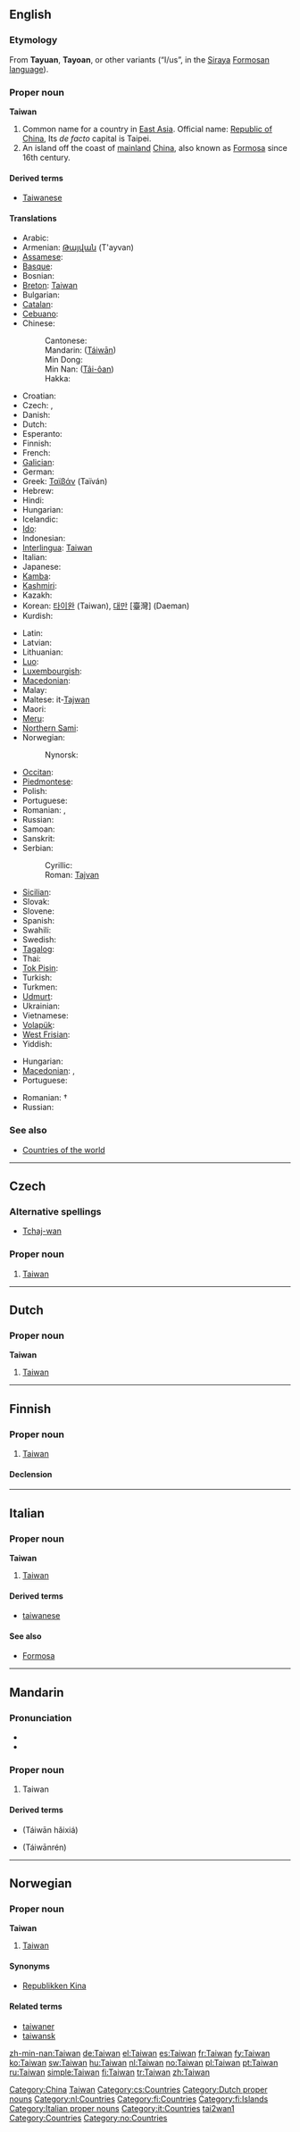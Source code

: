 {{also|Taiwán|Taïwan|Táiwān}}
==English==

===Etymology===
From '''Tayuan''', '''Tayoan''', or other variants (“I/us”, in the [[w:Siraya people|Siraya]] [[w:Formosan languages|Formosan language]]).

===Proper noun===
{{wikipedia}}
'''Taiwan'''

# Common name for a country in [[East Asia]]. Official name: [[Republic of China]], Its ''de facto'' capital is Taipei.
# An island off the coast of [[mainland]] [[China]], also known as [[Formosa]] since 16th century.

====Derived terms====
* [[Taiwanese]]

====Translations====
{{trans-top|East Asian country}}
* Arabic: {{t|ar|تايوان|tr=taiwān|sc=Arab}}
* Armenian: [[Թայվան]] (T'ayvan)
* [[Assamese]]: {{t|as|টাইৱান|sc=Beng|xs=Assamese}}
* [[Basque]]: {{t-|eu|Taiwan|xs=Basque}}
* Bosnian: {{t-|bs|Tajvan|m}}
* [[Breton]]: [[#Breton|Taiwan]]
* Bulgarian: {{t|bg|Тайван|sc=Cyrl}}
* [[Catalan]]: {{t-|ca|Taiwan}}
* [[Cebuano]]: {{tø|ceb|Taiwan|xs=Cebuano}}
* Chinese:
*: Cantonese: {{tø|yue|台灣|sc=Hani|xs=Cantonese}}
*: Mandarin: {{zh-ts|[[臺灣]] or [[台灣]]|[[台湾]]}} ([[Táiwān]])
*: Min Dong: {{tø|cdo|Dài-uăng|xs=Min Dong}}
*: Min Nan: {{zh-ts|[[臺灣]] or [[台灣]]|[[台湾]]}} ([[Tâi-ôan]])
*: Hakka: {{tø|hak|Thòi-vàn}}
* Croatian: {{t-|hr|Tajvan|m}}
* Czech: {{t-|cs|Tchaj-wan|m}}, {{t-|cs|Taiwan|m}}
* Danish: {{t-|da|Taiwan}}
* Dutch: {{t+|nl|Taiwan}}
* Esperanto: {{t|eo|Tajvano|xs=Esperanto}}
* Finnish: {{t+|fi|Taiwan}}
* French: {{t+|fr|Taïwan|f}}
* [[Galician]]: {{t+|gl|Taiwán|xs=Galician}}
* German: {{t+|de|Taiwan}}
* Greek: [[Ταϊβάν]] (Taïván) {{f}}
* Hebrew: {{t|he|הרפובליקה הסינית|sc=Hebr}}
* Hindi: {{t|hi|ताइवान|sc=Deva|xs=Hindi}}
* Hungarian: {{t+|hu|Tajvan}}
* Icelandic: {{t|is|Tævan}}
* [[Ido]]: {{t-|io|Taiwan|xs=Ido}}
* Indonesian: {{t-|id|Taiwan|xs=Indonesian}}
* [[Interlingua]]: [[#Interlingua|Taiwan]]
* Italian: {{t-|it|Taiwan}}
* Japanese: {{t-|ja|台湾|tr=[[たいわん]], Taiwan|sc=Jpan}}
* [[Kamba]]: {{tø|kam|Taiwan}}
* [[Kashmiri]]: {{t|ks|तैवान|sc=Deva|xs=Kashmiri}}
* Kazakh: {{t|kk|Тайуан|sc=Cyrl|xs=Kazakh}}
* Korean: [[타이완]] (Taiwan), [[대만]] [臺灣] (Daeman)
* Kurdish: {{t|ku|Taywan}}
{{trans-mid}}
* Latin: {{t|la|Taivania}}
* Latvian: {{t|lv|Taivāna|xs=Latvian}}
* Lithuanian: {{t|lt|Taivanas|xs=Lithuanian}}
* [[Luo]]: {{tø|luo|Taiwan}}
* [[Luxembourgish]]: {{t-|lb|Taiwan|xs=Luxembourgish}}
* [[Macedonian]]: {{t-|mk|Тајван|tr=Tájvan|sc=Cyrl|xs=Macedonian}}
* Malay: {{t-|ms|Taiwan|xs=Malay}}
* Maltese: it-[[Tajwan]]
* Maori: {{t|mi|Taiwana|xs=Maori}}
* [[Meru]]: {{tø|mer|Taiwan}}
* [[Northern Sami]]: {{tø|se|Taiwan|xs=Northern Sami}}
* Norwegian: {{t+|no|Taiwan}}
*: Nynorsk: {{t+|no|Taiwan}}
* [[Occitan]]: {{t-|oc|Taiwan|xs=Occitan}}
* [[Piedmontese]]: {{tø|pms|Taiwan|xs=Piedmontese}}
* Polish: {{t+|pl|Tajwan}}
* Portuguese: {{t+|pt|Taiwan|f}}
* Romanian: {{t|ro|Taivan}}, {{t-|ro|Taiwan|n}}
* Russian: {{t+|ru|Тайвань|m|tr=Tajván’|sc=Cyrl}}
* Samoan: {{t|sm|Tailani|xs=Samoan}}
* Sanskrit: {{t|sa|तैवान|sc=Deva|xs=Sanskrit}}
* Serbian:
*: Cyrillic: {{t-|sr|Тајван|m|sc=Cyrl}}
*: Roman: [[Tajvan#Serbian|Tajvan]] {{m}}
* [[Sicilian]]: {{t-|scn|Taiwan|xs=Sicilian}}
* Slovak: {{t-|sk|Taiwan}}
* Slovene: {{t+|sl|Tajvan}}
* Spanish: {{t+|es|Taiwán}}
* Swahili: {{t|sw|Taiwani}}
* Swedish: {{t-|sv|Taiwan}}
* [[Tagalog]]: {{t-|tl|Taiwan|xs=Tagalog}}
* Thai: {{t|th|ไต้หวัน|tr=dtâiwăn|xs=Thai}}
* [[Tok Pisin]]: {{t-|tpi|Taiwan|xs=Tok Pisin}}
* Turkish: {{t+|tr|Tayvan|sc=Thai}}
* Turkmen: {{t|tk|Taýwan|xs=Turkmen}}
* [[Udmurt]]: {{tø|udm|Тайвань|sc=Cyrl|xs=Udmurt}}
* Ukrainian: {{t-|uk|Тайвань|sc=Cyrl|xs=Ukrainian}}
* Vietnamese: {{t|vi|Đài Loan|xs=Vietnamese}}
* [[Volapük]]: {{t|vo|Tayvän|xs=Volapük}}
* [[West Frisian]]: {{t+|fy|Taiwan|xs=West Frisian}}
* Yiddish: {{t|yi|טייוואן|tr=tayvan|sc=Hebr|xs=Yiddish}}
{{trans-bottom}}

{{trans-top|East Asian island}}
* Hungarian: {{t+|hu|Tajvan}}
* [[Macedonian]]: {{t-|mk|Тајван|m|tr=Tájvan|sc=Cyrl|xs=Macedonian}},  {{t|mk|Формоза|f|tr=Formóza|sc=Cyrl|xs=Macedonian}}
* Portuguese: {{t+|pt|Formosa|f}}
{{trans-mid}}
* Romanian: {{t|ro|Formosaf|f}} †
* Russian: {{t|ru|Формоза|f|tr=Formóza|sc=Cyrl}}
{{trans-bottom}}

===See also===
* [[Appendix:Countries of the world|Countries of the world]]

[[Category:China]]
[[Category:Taiwan| Taiwan]]

----

==Czech==

===Alternative spellings===
* [[Tchaj-wan]]

===Proper noun===
{{cs-proper noun|g=m}}

# [[#English|Taiwan]]

[[Category:cs:Countries]]

----

==Dutch==

===Proper noun===
'''Taiwan'''

# [[#English|Taiwan]]

[[Category:Dutch proper nouns]]
[[Category:nl:Countries]]

----

==Finnish==
{{wikipedia|lang=fi}}

===Proper noun===
{{infl|fi|proper noun|sort=Taivan}}

# [[#English|Taiwan]]

====Declension====
{{fi-decl-tuoli|Taiwan|np=1}}

[[Category:fi:Countries]]
[[Category:fi:Islands]]

----

==Italian==
{{wikipedia|lang=it}}

===Proper noun===
'''Taiwan''' {{m}}

# [[#English|Taiwan]]

====Derived terms====
* [[taiwanese]]

====See also====
* [[Formosa#Italian|Formosa]]

[[Category:Italian proper nouns]]
[[Category:it:Countries]]

----

==Mandarin==
{{zh-forms|[[台湾]]|[[臺灣]] or [[台灣]]}}

===Pronunciation===
* {{audio|Zh-Taiwan.ogg|audio}}
* {{IPA|[ tʰai˧˥uan˥˥ ]|lang=cmn}}

===Proper noun===
{{cmn-noun|p|pin=Táiwān|pint=tai2wan1|tra=[[臺灣]] or [[台灣]]|sim=台湾}}

# Taiwan

====Derived terms====
* {{zh-ts|台灣海峽|台湾海峡}} (Táiwān hǎixiá)
* {{zh-ts|台灣人|台湾人}} (Táiwānrén)

[[Category:Mandarin entries with audio links|tai2wan1]]

----

==Norwegian==

===Proper noun===
'''Taiwan'''

# [[#English|Taiwan]]

====Synonyms====
* [[Republikken Kina]]

====Related terms====
* [[taiwaner]]
* [[taiwansk]]

[[Category:Countries]]
[[Category:no:Countries]]

[[zh-min-nan:Taiwan]]
[[de:Taiwan]]
[[el:Taiwan]]
[[es:Taiwan]]
[[fr:Taiwan]]
[[fy:Taiwan]]
[[ko:Taiwan]]
[[sw:Taiwan]]
[[hu:Taiwan]]
[[nl:Taiwan]]
[[no:Taiwan]]
[[pl:Taiwan]]
[[pt:Taiwan]]
[[ru:Taiwan]]
[[simple:Taiwan]]
[[fi:Taiwan]]
[[tr:Taiwan]]
[[zh:Taiwan]]